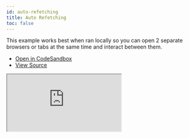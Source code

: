 ```yaml
---
id: auto-refetching
title: Auto Refetching
toc: false
---
```


This example works best when ran locally so you can open 2 separate browsers or tabs at the same time and interact between them.

- [Open in CodeSandbox](https://codesandbox.io/s/github/tannerlinsley/react-query/tree/master/examples/auto-refetching)
- [View Source](https://github.com/tannerlinsley/react-query/tree/master/examples/auto-refetching)

<iframe
  src="https://codesandbox.io/embed/github/tannerlinsley/react-query/tree/master/examples/auto-refetching?autoresize=1&fontsize=14&theme=dark"
  title="tannerlinsley/react-query: auto-refetching"
  sandbox="allow-forms allow-modals allow-popups allow-presentation allow-same-origin allow-scripts"
  style={{
    width: '100%',
    height: '80vh',
    border: '0',
    borderRadius: 8,
    overflow: 'hidden',
    position: 'static',
    zIndex: 0,
  }}
></iframe>
